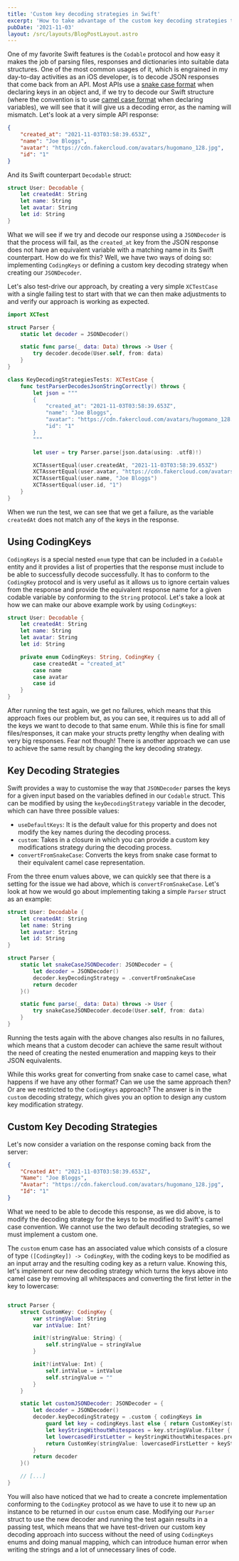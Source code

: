 ```yaml
---
title: 'Custom key decoding strategies in Swift'
excerpt: 'How to take advantage of the custom key decoding strategies to avoid unnecessary CodingKeys implementations'
pubDate: '2021-11-03'
layout: /src/layouts/BlogPostLayout.astro
---
```


One of my favorite Swift features is the `Codable` protocol and how easy it makes the job of parsing files, responses and dictionaries into suitable data structures. One of the most common usages of it, which is engrained in my day-to-day activities as an iOS developer, is to decode JSON responses that come back from an API. Most APIs use a [snake case format](https://en.wikipedia.org/wiki/Snake_case) when declaring keys in an object and, if we try to decode our Swift structure (where the convention is to use [camel case format](https://en.wikipedia.org/wiki/Camel_case) when declaring variables), we will see that it will give us a decoding error, as the naming will mismatch. Let's look at a very simple API response:

```json:UserResponse.json
{
    "created_at": "2021-11-03T03:58:39.653Z",
    "name": "Joe Bloggs",
    "avatar": "https://cdn.fakercloud.com/avatars/hugomano_128.jpg",
    "id": "1"
}
```

And its Swift counterpart `Decodable` struct:

```swift:User.swift
struct User: Decodable {
    let createdAt: String
    let name: String
    let avatar: String
    let id: String
}
```

What we will see if we try and decode our response using a `JSONDecoder` is that the process will fail, as the `created_at` key from the JSON response does not have an equivalent variable with a matching name in its Swift counterpart. How do we fix this? Well, we have two ways of doing so: implementing `CodingKeys` or defining a custom key decoding strategy when creating our `JSONDecoder`.

Let's also test-drive our approach, by creating a very simple `XCTestCase` with a single failing test to start with that we can then make adjustments to and verify our approach is working as expected.

```swift:KeyDecodingStrategiesTests.swift
import XCTest

struct Parser {
    static let decoder = JSONDecoder()

    static func parse(_ data: Data) throws -> User {
        try decoder.decode(User.self, from: data)
    }
}

class KeyDecodingStrategiesTests: XCTestCase {
    func testParserDecodesJsonStringCorrectly() throws {
        let json = """
        {
            "created_at": "2021-11-03T03:58:39.653Z",
            "name": "Joe Bloggs",
            "avatar": "https://cdn.fakercloud.com/avatars/hugomano_128.jpg",
            "id": "1"
        }
        """

        let user = try Parser.parse(json.data(using: .utf8)!)

        XCTAssertEqual(user.createdAt, "2021-11-03T03:58:39.653Z")
        XCTAssertEqual(user.avatar, "https://cdn.fakercloud.com/avatars/hugomano_128.jpg")
        XCTAssertEqual(user.name, "Joe Bloggs")
        XCTAssertEqual(user.id, "1")
    }
}
```

When we run the test, we can see that we get a failure, as the variable `createdAt` does not match any of the keys in the response.

## Using CodingKeys

`CodingKeys` is a special nested `enum` type that can be included in a `Codable` entity and it provides a list of properties that the response must include to be able to successfully decode successfully. It has to conform to the `CodingKey` protocol and is very useful as it allows us to ignore certain values from the response and provide the equivalent response name for a given codable variable by conforming to the `String` protocol. Let's take a look at how we can make our above example work by using `CodingKeys`:

```swift:User.swift
struct User: Decodable {
    let createdAt: String
    let name: String
    let avatar: String
    let id: String

    private enum CodingKeys: String, CodingKey {
        case createdAt = "created_at"
        case name
        case avatar
        case id
    }
}
```

After running the test again, we get no failures, which means that this approach fixes our problem but, as you can see, it requires us to add all of the keys we want to decode to that same enum. While this is fine for small files/responses, it can make your structs pretty lengthy when dealing with very big responses. Fear not though! There is another approach we can use to achieve the same result by changing the key decoding strategy.

## Key Decoding Strategies

Swift provides a way to customise the way that `JSONDecoder` parses the keys for a given input based on the variables defined in our `Codable` struct. This can be modified by using the `keyDecodingStrategy` variable in the decoder, which can have three possible values:

- `useDefaultKeys`: It is the default value for this property and does not modify the key names during the decoding process.
- `custom`: Takes in a closure in which you can provide a custom key modifications strategy during the decoding process.
- `convertFromSnakeCase`: Converts the keys from snake case format to their equivalent camel case representation.

From the three enum values above, we can quickly see that there is a setting for the issue we had above, which is `convertFromSnakeCase`. Let's look at how we would go about implementing taking a simple `Parser` struct as an example:

```swift:User.swift
struct User: Decodable {
    let createdAt: String
    let name: String
    let avatar: String
    let id: String
}

struct Parser {
    static let snakeCaseJSONDecoder: JSONDecoder = {
        let decoder = JSONDecoder()
        decoder.keyDecodingStrategy = .convertFromSnakeCase
        return decoder
    }()

    static func parse(_ data: Data) throws -> User {
        try snakeCaseJSONDecoder.decode(User.self, from: data)
    }
}
```

Running the tests again with the above changes also results in no failures, which means that a custom decoder can achieve the same result without the need of creating the nested enumeration and mapping keys to their JSON equivalents.

While this works great for converting from snake case to camel case, what happens if we have any other format? Can we use the same approach then? Or are we restricted to the `CodingKeys` approach? The answer is in the `custom` decoding strategy, which gives you an option to design any custom key modification strategy.

## Custom Key Decoding Strategies

Let's now consider a variation on the response coming back from the server:

```json:UserResponse.json
{
    "Created At": "2021-11-03T03:58:39.653Z",
    "Name": "Joe Bloggs",
    "Avatar": "https://cdn.fakercloud.com/avatars/hugomano_128.jpg",
    "Id": "1"
}
```

What we need to be able to decode this response, as we did above, is to modify the decoding strategy for the keys to be modified to Swift's camel case convention. We cannot use the two default decoding strategies, so we must implement a custom one.

The `custom` enum case has an associated value which consists of a closure of type `([CodingKey]) -> CodingKey`, with the coding keys to be modified as an input array and the resulting coding key as a return value. Knowing this, let's implement our new decoding strategy which turns the keys above into camel case by removing all whitespaces and converting the first letter in the key to lowercase:

```swift:User.swift

struct Parser {
    struct CustomKey: CodingKey {
        var stringValue: String
        var intValue: Int?

        init?(stringValue: String) {
            self.stringValue = stringValue
        }

        init?(intValue: Int) {
            self.intValue = intValue
            self.stringValue = ""
        }
    }

    static let customJSONDecoder: JSONDecoder = {
        let decoder = JSONDecoder()
        decoder.keyDecodingStrategy = .custom { codingKeys in
            guard let key = codingKeys.last else { return CustomKey(stringValue: "")! }
            let keyStringWithoutWhitespaces = key.stringValue.filter { !$0.isWhitespace }
            let lowercasedFirstLetter = keyStringWithoutWhitespaces.prefix(1).lowercased()
            return CustomKey(stringValue: lowercasedFirstLetter + keyStringWithoutWhitespaces.dropFirst())!
        }
        return decoder
    }()

    // [...]
}

```

You will also have noticed that we had to create a concrete implementation conforming to the `CodingKey` protocol as we have to use it to new up an instance to be returned in our `custom` enum case. Modifying our `Parser` struct to use the new decoder and running the test again results in a passing test, which means that we have test-driven our custom key decoding approach into success without the need of using `CodingKeys` enums and doing manual mapping, which can introduce human error when writing the strings and a lot of unnecessary lines of code.
